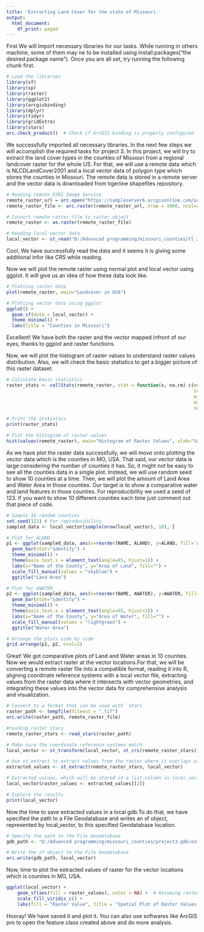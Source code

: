 ---
title: 'Extracting Land Cover for the state of Missouri '
output:
  html_document:
    df_print: paged
---


First We will Import necessary libraries for our tasks. While running in others machine, some of them may ne to be installed using install.packages("the desired package name"). Once you are all set, try running the following chunk first. 

```{r Importing Libraries}
# Load the libraries
library(sf)
library(sp)
library(raster)
library(ggplot2)
library(arcgisbinding)
library(dplyr)
library(tidyr)
library(gridExtra)
library(stars)
arc.check_product()  # Check if ArcGIS binding is properly configured

```

We successfully imported all necessary libraries. In the next few steps we will accomplish the required tasks for project 3.
In this project, we will try to extract the land cover types in the counties of Missouri from a regional landcover raster for the whole US. For that, we will use a remote data which is NLCDLandCover2001 and a local vector data of polygon type which stores the counties in Missouri. The remote data is stored in a remote server and the vector data is downloaded from tigerline shapefiles repository. 

```{r Reading Vector and Raster Data}

# Reading remote ESRI Image Service
remote_raster_url = arc.open("https://sampleserver6.arcgisonline.com/arcgis/rest/services/NLCDLandCover2001/ImageServer")
remote_raster_file <- arc.raster(remote_raster_url, nrow = 1000, ncol=2000) #defining number of rows and colums

# Convert remote raster file to raster object
remote_raster <- as.raster(remote_raster_file)

# Reading local vector data
local_vector <- st_read("D:/Advanced programming/missouri_counties/tl_2019_29_cousub.shp")

```

Cool, We have successfully read the data and it seems it is giving some additional infor like CRS while reading. 

Now we will plot the remote raster using normal plot and local vector using ggplot. It will give us an idea of how these data look like.


```{r Data plotting}
# Plotting raster data
plot(remote_raster, main="Landcover in USA")

# Plotting vector data using ggplot
ggplot() +
  geom_sf(data = local_vector) +
  theme_minimal() +
  labs(title = "Counties in Missouri")

```

Excellent! We have both the raster and the vector mapped infront of our eyes, thanks to ggplot and raster functions. 

Now, we will plot the histogram of raster values to understand raster values distribution. Also, we will check the basic statistics to get a bigger picture of this raster dataset.

```{r plotting Raster Histogram }
# Calculate basic statistics
raster_stats <- cellStats(remote_raster, stat = function(x, na.rm) c(mean = mean(x, na.rm = na.rm), 
                                                                     sd = sd(x, na.rm = na.rm),
                                                                     min = min(x, na.rm = na.rm),
                                                                     max = max(x, na.rm = na.rm),
                                                                     sum = sum(x, na.rm = na.rm)))

# Print the statistics
print(raster_stats)

# Plot the histogram of raster values
hist(values(remote_raster), main="Histogram of Raster Values", xlab="Value", ylab="Frequency")

```

As we have plot the raster data successfully, we will move onto plotting the vector data which is the counties in MO, USA. That said, our vector data is large considering the number of counties it has. So, it might not be easy to see all the counties data in a single plot. Instead, we will use random seed to show 10 counties at a time. Then, we will plot the amount of Land Area and Water Area in those counties. Our target is to show a comparative water and land features in those counties. For reproducibility we used a seed of 123. If you want to show 10 different counties each time just comment out that piece of code.

```{r Plotting Vector data}

# Sample 10 random counties
set.seed(123) # For reproducibility
sampled_data <- local_vector[sample(nrow(local_vector), 10), ]

# Plot for ALAND
p1 <- ggplot(sampled_data, aes(x=reorder(NAME, ALAND), y=ALAND, fill='ALAND')) +
  geom_bar(stat="identity") +
  theme_minimal() +
  theme(axis.text.x = element_text(angle=65, hjust=1)) +
  labs(x="Name of the County", y="Area of Land", fill="") +
  scale_fill_manual(values = "skyblue") +
  ggtitle("Land Area")

# Plot for AWATER
p2 <- ggplot(sampled_data, aes(x=reorder(NAME, AWATER), y=AWATER, fill='AWATER')) +
  geom_bar(stat="identity") +
  theme_minimal() +
  theme(axis.text.x = element_text(angle=65, hjust=1)) +
  labs(x="Name of the County", y="Area of Water", fill="") +
  scale_fill_manual(values = "lightgreen") +
  ggtitle("Water Area")

# Arrange the plots side by side
grid.arrange(p1, p2, ncol=2)

```

Great! We got comparative plots of Land and Water areas in 10 counties. Now we would extract raster at the vector locations.For that, we will be converting a remote raster file into a compatible format, reading it into R, aligning coordinate reference systems with a local vector file, extracting values from the raster data where it intersects with vector geometries, and integrating these values into the vector data for comprehensive analysis and visualization.

```{r Extracting Raster at Vector Location}

# Convert to a format that can be used with `stars`
raster_path <- tempfile(fileext = ".tif")
arc.write(raster_path, remote_raster_file)

#reading raster stars
remote_raster_stars <- read_stars(raster_path)

# Make sure the coordinate reference systems match
local_vector <- st_transform(local_vector, st_crs(remote_raster_stars))

# Use st_extract to extract values from the raster where it overlaps with vector geometries
extracted_values <- st_extract(remote_raster_stars, local_vector)

# Extracted values, which will be stored in a list-column in local_vector
local_vector$raster_values <- extracted_values[[1]] 

# Explore the results
print(local_vector)


```

Now the time to save extracted values in a local gdb.To do that, we have specified the path to a File Geodatabase and writes an sf object, represented by local_vector, to this specified Geodatabase location.

```{r Saving the extracted values polygon in the local gdb}

# Specify the path to the File Geodatabase
gdb_path <- "D:/Advanced programming/missouri_counties/project3.gdb/extracted_values5"

# Write the sf object to the File Geodatabase
arc.write(gdb_path, local_vector)

```

Now, time to plot the extracted values of raster for the vector locations which is counties in MO, USA.
```{r plotting Extracted Values of raster for the vecor locations}
ggplot(local_vector) +
    geom_sf(aes(fill = raster_values), color = NA) +  # Assuming raster_values are directly plottable
    scale_fill_viridis_c() +
    labs(fill = "Raster Value", title = "Spatial Plot of Raster Values in Missouri")


```

Hooray! We have saved it and plot it. You can also use softwares like ArcGIS pro to open the feature class created above and do more analysis.
